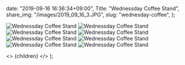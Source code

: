 
  date: "2019-09-16 16:36:34+09:00",
  Title: "Wednessday Coffee Stand",
  share_img: "/images/2019_09_16_3.JPG",
  slug: "wednesday-coffee",
};

![Wednessday Coffee Stand](/images/2019_09_16_1.JPG)
![Wednessday Coffee Stand](/images/2019_09_16_2.JPG)
![Wednessday Coffee Stand](/images/2019_09_16_3.JPG)
![Wednessday Coffee Stand](/images/2019_09_16_4.JPG)
![Wednessday Coffee Stand](/images/2019_09_16_5.JPG)
![Wednessday Coffee Stand](/images/2019_09_16_6.JPG)
![Wednessday Coffee Stand](/images/2019_09_16_7.JPG)
![Wednessday Coffee Stand](/images/2019_09_16_8.JPG)

  <>
    <Head>
      <title>{meta.Title} | 異郷好実</title>
    </Head>
    <PostLayout meta={meta}>{children}</PostLayout>
  </>
);

